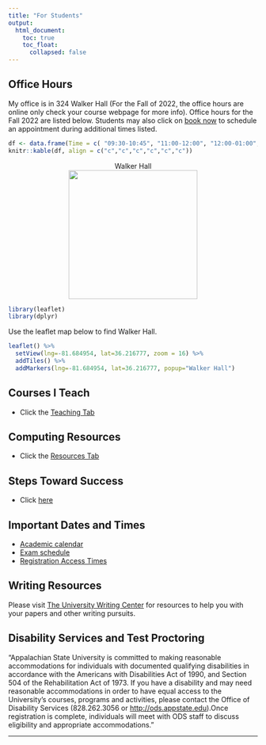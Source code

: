 ```yaml
---
title: "For Students"
output: 
  html_document:
    toc: true
    toc_float:
      collapsed: false
---
```


## Office Hours <i class="fa fa-clock-o"></i>

My office is in 324 Walker Hall (For the Fall of 2022, the office hours are online only check your course webpage for more info). Office hours for the Fall 2022 are listed below. Students may also click on [book now](https://hasthika.youcanbook.me/) to schedule an appointment during additional times listed.

```r

df <- data.frame(Time = c( "09:30-10:45", "11:00-12:00", "12:00-01:00","01:00-2:30","02:30-4:00"), Monday = c("Research", "Lunch", "Research", "Prep", "Prep"), Tuesday = c("STT 3851", "Research", "Lunch", "Research", "Office"),  Wednesday =  c("Research", "Research", "Lunch", "Prep", "Prep"), Thurdsay =  c("STT 3851", "Research", "Lunch", "Research", "Office"))
knitr::kable(df, align = c("c","c","c","c","c","c"))

```






<center>
<figure>
<figcaption> Walker Hall </figcaption>
<img src="./images/walkerhall.jpg" caption="Walker Hall" width = 260>
</figure>
</center>

```r
library(leaflet)
library(dplyr)
```

Use the leaflet map below to find Walker Hall. 

```r
leaflet() %>%
  setView(lng=-81.684954, lat=36.216777, zoom = 16) %>% 
  addTiles() %>%
  addMarkers(lng=-81.684954, lat=36.216777, popup="Walker Hall") 

```



## Courses I Teach

* Click the [Teaching Tab](teaching.html)

## Computing Resources

* Click the [Resources Tab](resources.html)

## Steps Toward Success

* Click [here](StepsTowardsSuccess.html)




## Important Dates and Times

- [Academic calendar](https://registrar.appstate.edu/calendars-schedules/academic-calendar) <i class="fa fa-calendar"></i>
- [Exam schedule](https://registrar.appstate.edu/calendars-schedules/exam-schedule-0)
- [Registration Access Times](https://registrar.appstate.edu/students/registration-classes/early-registration-access)

## Writing Resources

Please visit [The University Writing Center](http://writingcenter.appstate.edu/) for resources to help you with your papers and other writing pursuits.



## Disability Services and Test Proctoring 


"Appalachian State University is committed to making reasonable accommodations for individuals with documented qualifying disabilities in accordance with the Americans with Disabilities Act of 1990, and Section 504 of the Rehabilitation Act of 1973. If you have a disability and may need reasonable accommodations in order to have equal access to the University's courses, programs and activities, please contact the Office of Disability Services (828.262.3056 or <http://ods.appstate.edu>).Once registration is complete, individuals will meet with ODS staff to discuss eligibility and appropriate accommodations."



* * *